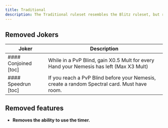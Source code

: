 ```yaml
---
title: Traditional
description: The Traditional ruleset resembles the Blitz ruleset, but removes certain jokers and features.
---
```



## Removed Jokers

<div>
	<table>
		<thead>
		<tr>
			<th className={'text-center'}>Joker</th>
			<th>Description</th>
		</tr>
		</thead>
		<tbody>
		<tr>
			<td>
				#### Conjoined [toc]
				<JokerCard name={'Conjoined Joker'} img={'/cards/j_conjoined_joker.png'} h={4}/>
			</td>
			<td>
				While in a <Hands>PvP Blind</Hands>, gain
				<Xmult>X0.5</Xmult> Mult for every <Hands>Hand</Hands>
				your <Nemesis>Nemesis</Nemesis> has left
				(Max <Xmult>X3</Xmult> Mult)
			</td>
		</tr>
		<tr>
			<td>
				#### Speedrun [toc]
				<JokerCard name={'Speedrun'} img={'/cards/j_mp_speedrun.png'}/>
			</td>
			<td>
				If you reach a <Hands>PvP Blind</Hands> before your <Nemesis>Nemesis</Nemesis>, create a
				random <Spectral>Spectral</Spectral> card. Must have room.
			</td>
		</tr>
		</tbody>
	</table>
</div>

## Removed features

- **Removes the ability to use the timer.**